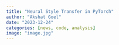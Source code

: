 ```yaml
---
title: "Neural Style Transfer in PyTorch"
author: "Akshat Goel"
date: "2023-12-24"
categories: [news, code, analysis]
image: "image.jpg"
---
```



